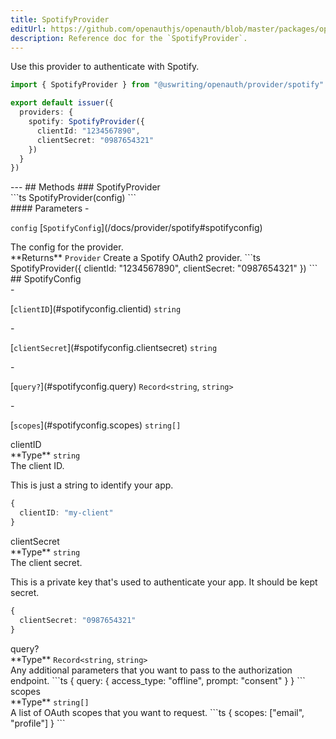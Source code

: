 ```yaml
---
title: SpotifyProvider
editUrl: https://github.com/openauthjs/openauth/blob/master/packages/openauth/src/provider/spotify.ts
description: Reference doc for the `SpotifyProvider`.
---
```



<div class="tsdoc">
<Section type="about">
Use this provider to authenticate with Spotify.

```ts {5-8}
import { SpotifyProvider } from "@uswriting/openauth/provider/spotify"

export default issuer({
  providers: {
    spotify: SpotifyProvider({
      clientId: "1234567890",
      clientSecret: "0987654321"
    })
  }
})
```
</Section>
---
## Methods
### SpotifyProvider
<Segment>
<Section type="signature">
```ts
SpotifyProvider(config)
```
</Section>
<Section type="parameters">
#### Parameters
- <p><code class="key">config</code> [<code class="type">SpotifyConfig</code>](/docs/provider/spotify#spotifyconfig)</p>
The config for the provider.
</Section>
<InlineSection>
**Returns** <code class="type">Provider</code>
</InlineSection>
Create a Spotify OAuth2 provider.
```ts
SpotifyProvider({
  clientId: "1234567890",
  clientSecret: "0987654321"
})
```
</Segment>
## SpotifyConfig
<Segment>
<Section type="parameters">
- <p>[<code class="key">clientID</code>](#spotifyconfig.clientid) <code class="primitive">string</code></p>
- <p>[<code class="key">clientSecret</code>](#spotifyconfig.clientsecret) <code class="primitive">string</code></p>
- <p>[<code class="key">query?</code>](#spotifyconfig.query) <code class="primitive">Record</code><code class="symbol">&lt;</code><code class="primitive">string</code>, <code class="primitive">string</code><code class="symbol">&gt;</code></p>
- <p>[<code class="key">scopes</code>](#spotifyconfig.scopes) <code class="primitive">string</code><code class="symbol">[]</code></p>
</Section>
</Segment>
<NestedTitle id="spotifyconfig.clientid" Tag="h4" parent="SpotifyConfig.">clientID</NestedTitle>
<Segment>
<Section type="parameters">
<InlineSection>
**Type** <code class="primitive">string</code>
</InlineSection>
</Section>
The client ID.

This is just a string to identify your app.
```ts
{
  clientID: "my-client"
}
```
</Segment>
<NestedTitle id="spotifyconfig.clientsecret" Tag="h4" parent="SpotifyConfig.">clientSecret</NestedTitle>
<Segment>
<Section type="parameters">
<InlineSection>
**Type** <code class="primitive">string</code>
</InlineSection>
</Section>
The client secret.

This is a private key that's used to authenticate your app. It should be kept secret.
```ts
{
  clientSecret: "0987654321"
}
```
</Segment>
<NestedTitle id="spotifyconfig.query" Tag="h4" parent="SpotifyConfig.">query?</NestedTitle>
<Segment>
<Section type="parameters">
<InlineSection>
**Type** <code class="primitive">Record</code><code class="symbol">&lt;</code><code class="primitive">string</code>, <code class="primitive">string</code><code class="symbol">&gt;</code>
</InlineSection>
</Section>
Any additional parameters that you want to pass to the authorization endpoint.
```ts
{
  query: {
    access_type: "offline",
    prompt: "consent"
  }
}
```
</Segment>
<NestedTitle id="spotifyconfig.scopes" Tag="h4" parent="SpotifyConfig.">scopes</NestedTitle>
<Segment>
<Section type="parameters">
<InlineSection>
**Type** <code class="primitive">string</code><code class="symbol">[]</code>
</InlineSection>
</Section>
A list of OAuth scopes that you want to request.
```ts
{
  scopes: ["email", "profile"]
}
```
</Segment>
</div>